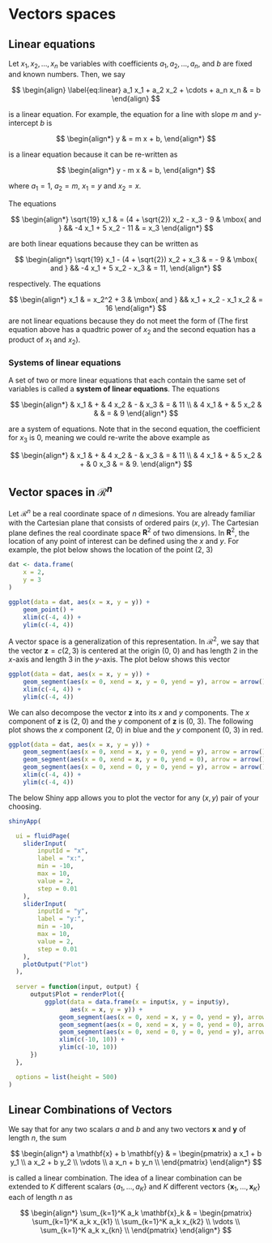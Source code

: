 # Vectors spaces {#vector-spaces}

## Linear equations

Let $x_1, x_2, \ldots, x_n$ be variables with coefficients $a_1, a_2, \ldots, a_n$, and $b$ are fixed and known numbers. Then, we say

$$
\begin{align}
\label{eq:linear}
a_1 x_1 + a_2 x_2 + \cdots + a_n x_n & = b
\end{align}
$$

is a linear equation. For example, the equation for a line with slope $m$ and $y$-intercept $b$ is

$$
\begin{align*}
y & = m x + b,
\end{align*}
$$

is a linear equation because it can be re-written as 

$$
\begin{align*}
y - m x & = b,
\end{align*}
$$

where $a_1 = 1$, $a_2 = m$, $x_1 = y$ and $x_2 = x$.

The equations

$$
\begin{align*}
\sqrt{19} x_1 & = (4 + \sqrt{2}) x_2 - x_3 - 9
& \mbox{ and } && 
-4 x_1 + 5 x_2 - 11 & = x_3
\end{align*}
$$

are both linear equations because they can be written as 

$$
\begin{align*}
\sqrt{19} x_1 - (4 + \sqrt{2}) x_2 + x_3 & = - 9 
& \mbox{ and } &&
-4 x_1 + 5 x_2 - x_3 & = 11,
\end{align*}
$$

respectively. The equations

$$
\begin{align*}
x_1 & = x_2^2 + 3
& \mbox{ and } && 
x_1 + x_2 - x_1 x_2 & = 16
\end{align*}
$$
are not linear equations because they do not meet the form of \ref{eq:linear} (The first equation above has a quadtric power of $x_2$ and the second equation has a product of $x_1$ and $x_2$).

### Systems of linear equations

A set of two or more linear equations that each contain the same set of variables is called a **system of linear equations**. The equations

$$
\begin{align*}
& x_1 & + & 4 x_2 & - & x_3 & = & 11 \\
& 4 x_1 & + & 5 x_2 & &  & = & 9
\end{align*}
$$

are a system of equations. Note that in the second equation, the coefficient for $x_3$ is 0, meaning we could re-write the above example as

$$
\begin{align*}
& x_1 & + & 4 x_2 & - & x_3 & = & 11 \\
& 4 x_1 & + & 5 x_2 & + & 0 x_3 & = & 9.
\end{align*}
$$



## Vector spaces in $\mathcal{R}^n$

Let $\mathcal{R}^n$ be a real coordinate space of $n$ dimesions. You are already familiar with the Cartesian plane that consists of ordered pairs $(x, y)$. The Cartesian plane defines the real coordinate space $\mathbf{R}^2$ of two dimensions. In $\mathbf{R}^2$, the location of any point of interest can be defined using the $x$ and $y$. For example, the plot below shows the location of the point (2, 3)

```r
dat <- data.frame(
    x = 2,
    y = 3
)

ggplot(data = dat, aes(x = x, y = y)) +
    geom_point() +
    xlim(c(-4, 4)) +
    ylim(c(-4, 4))
```

A vector space is a generalization of this representation. In $\mathcal{R}^2$, we say that the vector $\mathbf{z} = c(2, 3)$ is centered at the origin (0, 0) and has length 2 in the $x$-axis and length 3 in the $y$-axis. The plot below shows this vector

```r
ggplot(data = dat, aes(x = x, y = y)) +
    geom_segment(aes(x = 0, xend = x, y = 0, yend = y), arrow = arrow()) +
    xlim(c(-4, 4)) +
    ylim(c(-4, 4))
```

We can also decompose the vector $\mathbf{z}$ into its $x$ and $y$ components. The $x$ component of $\mathbf{z}$ is (2, 0) and the $y$ component of $\mathbf{z}$ is (0, 3). The following plot shows the $x$ component (2, 0) in blue and the $y$ component (0, 3) in red.

```r
ggplot(data = dat, aes(x = x, y = y)) +
    geom_segment(aes(x = 0, xend = x, y = 0, yend = y), arrow = arrow()) +
    geom_segment(aes(x = 0, xend = x, y = 0, yend = 0), arrow = arrow(), color = "blue") +
    geom_segment(aes(x = 0, xend = 0, y = 0, yend = y), arrow = arrow(), color = "red") +
    xlim(c(-4, 4)) +
    ylim(c(-4, 4))
```


The below Shiny app allows you to plot the vector for any $(x, y)$ pair of your choosing.

```r
shinyApp(

  ui = fluidPage(
    sliderInput(
        inputId = "x", 
        label = "x:",
        min = -10, 
        max = 10, 
        value = 2, 
        step = 0.01
    ),
    sliderInput(
        inputId = "y", 
        label = "y:",
        min = -10, 
        max = 10, 
        value = 2, 
        step = 0.01
    ),
    plotOutput("Plot")
  ),
  
  server = function(input, output) {
      output$Plot = renderPlot({
          ggplot(data = data.frame(x = input$x, y = input$y), 
                 aes(x = x, y = y)) +
              geom_segment(aes(x = 0, xend = x, y = 0, yend = y), arrow = arrow()) +
              geom_segment(aes(x = 0, xend = x, y = 0, yend = 0), arrow = arrow(), color = "blue") +
              geom_segment(aes(x = 0, xend = 0, y = 0, yend = y), arrow = arrow(), color = "red") +
              xlim(c(-10, 10)) +
              ylim(c(-10, 10))
      })
  },

  options = list(height = 500)
)
```

## Linear Combinations of Vectors

We say that for any two scalars $a$ and $b$ and any two vectors $\mathbf{x}$ and $\mathbf{y}$ of length $n$, the sum

$$
\begin{align*}
a \mathbf{x} + b \mathbf{y} & = \begin{pmatrix}
a x_1 + b y_1 \\
a x_2 + b y_2 \\
\vdots \\
a x_n + b y_n \\
\end{pmatrix}
\end{align*}
$$

is called a linear combination. The idea of a linear combination can be extended to $K$ different scalars $\{ a_1, \ldots, a_K \}$ and $K$ different vectors $\{ \mathbf{x}_1, \ldots, \mathbf{x}_K\}$ each of length $n$ as

$$
\begin{align*}
\sum_{k=1}^K a_k \mathbf{x}_k & = \begin{pmatrix}
\sum_{k=1}^K a_k x_{k1} \\
\sum_{k=1}^K a_k x_{k2} \\
\vdots \\
\sum_{k=1}^K a_k x_{kn} \\
\end{pmatrix}
\end{align*}
$$


